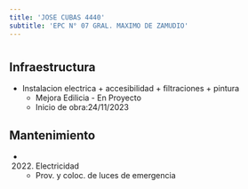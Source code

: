```yaml
---
title: 'JOSE CUBAS 4440'
subtitle: 'EPC N° 07 GRAL. MAXIMO DE ZAMUDIO'
---
```


#
## Infraestructura

* Instalacion electrica + accesibilidad + filtraciones + pintura 
    + Mejora Edilicia - En Proyecto 
    + Inicio de obra:24/11/2023 



## Mantenimiento

*  (2022) Electricidad 
    + Prov. y coloc. de luces de emergencia






